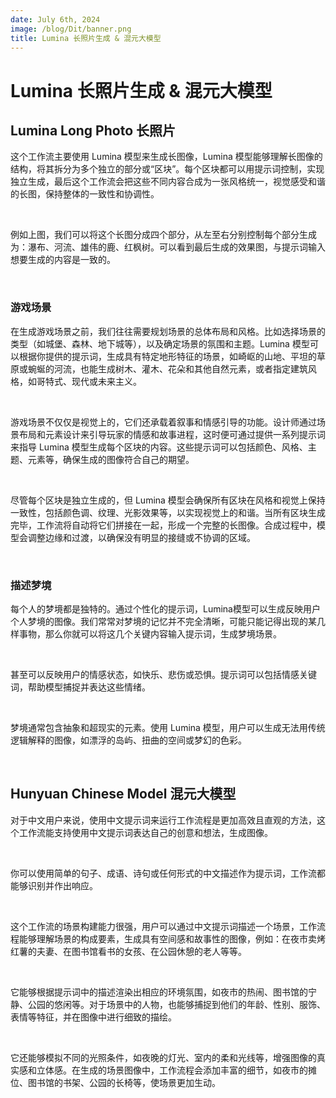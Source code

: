 ```yaml
---
date: July 6th, 2024
image: /blog/Dit/banner.png
title: Lumina 长照片生成 & 混元大模型
---
```



# Lumina 长照片生成 & 混元大模型

## Lumina Long Photo 长照片

这个工作流主要使用 Lumina 模型来生成长图像，Lumina 模型能够理解长图像的结构，将其拆分为多个独立的部分或“区块”。每个区块都可以用提示词控制，实现独立生成，最后这个工作流会把这些不同内容合成为一张风格统一，视觉感受和谐的长图，保持整体的一致性和协调性。

<br/>
<PhotoProvider>
  <PhotoView src="/blog/Dit/001.png">
    <img src="/blog/Dit/001.png" alt="" className="rounded-lg"/>
  </PhotoView>
</PhotoProvider>

例如上图，我们可以将这个长图分成四个部分，从左至右分别控制每个部分生成为：瀑布、河流、雄伟的鹿、红枫树。可以看到最后生成的效果图，与提示词输入想要生成的内容是一致的。

<br/>
<PhotoProvider>
  <PhotoView src="/blog/Dit/002.png">
    <img src="/blog/Dit/002.png" alt="" className="rounded-lg"/>
  </PhotoView>
</PhotoProvider>

### 游戏场景

在生成游戏场景之前，我们往往需要规划场景的总体布局和风格。比如选择场景的类型（如城堡、森林、地下城等），以及确定场景的氛围和主题。Lumina 模型可以根据你提供的提示词，生成具有特定地形特征的场景，如崎岖的山地、平坦的草原或蜿蜒的河流，也能生成树木、灌木、花朵和其他自然元素，或者指定建筑风格，如哥特式、现代或未来主义。

<br/>
<PhotoProvider>
  <PhotoView src="/blog/Dit/003.png">
    <img src="/blog/Dit/003.png" alt="" className="rounded-lg"/>
  </PhotoView>
</PhotoProvider>

游戏场景不仅仅是视觉上的，它们还承载着叙事和情感引导的功能。设计师通过场景布局和元素设计来引导玩家的情感和故事进程，这时便可通过提供一系列提示词来指导 Lumina 模型生成每个区块的内容。这些提示词可以包括颜色、风格、主题、元素等，确保生成的图像符合自己的期望。

<br/>
<PhotoProvider>
  <PhotoView src="/blog/Dit/004.png">
    <img src="/blog/Dit/004.png" alt="" className="rounded-lg"/>
  </PhotoView>
</PhotoProvider>

尽管每个区块是独立生成的，但 Lumina 模型会确保所有区块在风格和视觉上保持一致性，包括颜色调、纹理、光影效果等，以实现视觉上的和谐。当所有区块生成完毕，工作流将自动将它们拼接在一起，形成一个完整的长图像。合成过程中，模型会调整边缘和过渡，以确保没有明显的接缝或不协调的区域。

<br/>
<PhotoProvider>
  <PhotoView src="/blog/Dit/005.png">
    <img src="/blog/Dit/005.png" alt="" className="rounded-lg"/>
  </PhotoView>
</PhotoProvider>

### 描述梦境

每个人的梦境都是独特的。通过个性化的提示词，Lumina模型可以生成反映用户个人梦境的图像。我们常常对梦境的记忆并不完全清晰，可能只能记得出现的某几样事物，那么你就可以将这几个关键内容输入提示词，生成梦境场景。

<br/>
<PhotoProvider>
  <PhotoView src="/blog/Dit/006.png">
    <img src="/blog/Dit/006.png" alt="" className="rounded-lg"/>
  </PhotoView>
</PhotoProvider>

甚至可以反映用户的情感状态，如快乐、悲伤或恐惧。提示词可以包括情感关键词，帮助模型捕捉并表达这些情绪。

<br/>
<PhotoProvider>
  <PhotoView src="/blog/Dit/007.png">
    <img src="/blog/Dit/007.png" alt="" className="rounded-lg"/>
  </PhotoView>
</PhotoProvider>

梦境通常包含抽象和超现实的元素。使用 Lumina 模型，用户可以生成无法用传统逻辑解释的图像，如漂浮的岛屿、扭曲的空间或梦幻的色彩。

<br/>
<PhotoProvider>
  <PhotoView src="/blog/Dit/008.png">
    <img src="/blog/Dit/008.png" alt="" className="rounded-lg"/>
  </PhotoView>
</PhotoProvider>

## Hunyuan Chinese Model 混元大模型

对于中文用户来说，使用中文提示词来运行工作流程是更加高效且直观的方法，这个工作流能支持使用中文提示词表达自己的创意和想法，生成图像。

<br/>
<PhotoProvider>
  <PhotoView src="/blog/Dit/009.png">
    <img src="/blog/Dit/009.png" alt="" className="rounded-lg"/>
  </PhotoView>
</PhotoProvider>

你可以使用简单的句子、成语、诗句或任何形式的中文描述作为提示词，工作流都能够识别并作出响应。

<br/>
<PhotoProvider>
  <PhotoView src="/blog/Dit/010.png">
    <img src="/blog/Dit/010.png" alt="" className="rounded-lg"/>
  </PhotoView>
</PhotoProvider>

这个工作流的场景构建能力很强，用户可以通过中文提示词描述一个场景，工作流程能够理解场景的构成要素，生成具有空间感和故事性的图像，例如：在夜市卖烤红薯的夫妻、在图书馆看书的女孩、在公园休憩的老人等等。

<br/>
<PhotoProvider>
  <PhotoView src="/blog/Dit/011.png">
    <img src="/blog/Dit/011.png" alt="" className="rounded-lg"/>
  </PhotoView>
</PhotoProvider>

它能够根据提示词中的描述渲染出相应的环境氛围，如夜市的热闹、图书馆的宁静、公园的悠闲等。对于场景中的人物，也能够捕捉到他们的年龄、性别、服饰、表情等特征，并在图像中进行细致的描绘。

<br/>
<PhotoProvider>
  <PhotoView src="/blog/Dit/012.png">
    <img src="/blog/Dit/012.png" alt="" className="rounded-lg"/>
  </PhotoView>
</PhotoProvider>

它还能够模拟不同的光照条件，如夜晚的灯光、室内的柔和光线等，增强图像的真实感和立体感。在生成的场景图像中，工作流程会添加丰富的细节，如夜市的摊位、图书馆的书架、公园的长椅等，使场景更加生动。

<br/>
<PhotoProvider>
  <PhotoView src="/blog/Dit/013.png">
    <img src="/blog/Dit/013.png" alt="" className="rounded-lg"/>
  </PhotoView>
</PhotoProvider>

<Subscribe />






